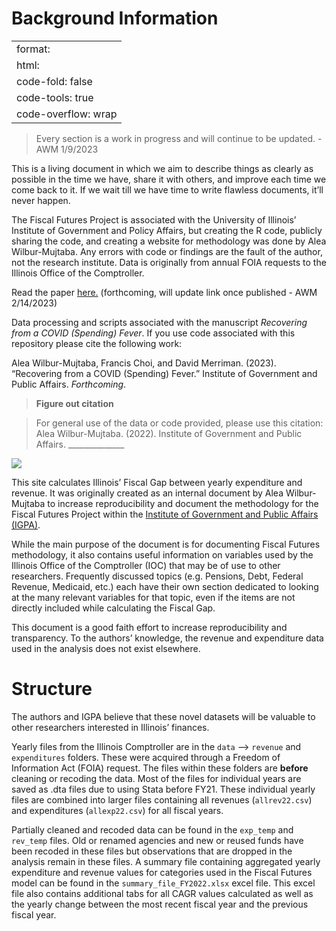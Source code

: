 # Background Information {#sec-background-info .unnumbered}

---
format:
  html:
    code-fold: false
    code-tools: true
    code-overflow: wrap
---

> Every section is a work in progress and will continue to be updated. - AWM 1/9/2023

This is a living document in which we aim to describe things as clearly as possible in the time we have, share it with others, and improve each time we come back to it. If we wait till we have time to write flawless documents, it'll never happen.

The Fiscal Futures Project is associated with the University of Illinois' Institute of Government and Policy Affairs, but creating the R code, publicly sharing the code, and creating a website for methodology was done by Alea Wilbur-Mujtaba. Any errors with code or findings are the fault of the author, not the research institute. Data is originally from annual FOIA requests to the Illinois Office of the Comptroller.

Read the paper [here.](https://igpa.uillinois.edu/) (forthcoming, will update link once published - AWM 2/14/2023)

Data processing and scripts associated with the manuscript *Recovering from a COVID (Spending) Fever*. If you use code associated with this repository please cite the following work:

Alea Wilbur-Mujtaba, Francis Choi, and David Merriman. (2023). "Recovering from a COVID (Spending) Fever." Institute of Government and Public Affairs. *Forthcoming*.

> **Figure out citation**

> For general use of the data or code provided, please use this citation: Alea Wilbur-Mujtaba. (2022). Institute of Government and Public Affairs. \_\_\_\_\_\_\_\_\_\_\_\_\_\_


![](images/DataWarehouseB.jpg)

This site calculates Illinois' Fiscal Gap between yearly expenditure and revenue. It was originally created as an internal document by Alea Wilbur-Mujtaba to increase reproducibility and document the methodology for the Fiscal Futures Project within the [Institute of Government and Public Affairs (IGPA)](https://igpa.uillinois.edu/).

While the main purpose of the document is for documenting Fiscal Futures methodology, it also contains useful information on variables used by the Illinois Office of the Comptroller (IOC) that may be of use to other researchers. Frequently discussed topics (e.g. Pensions, Debt, Federal Revenue, Medicaid, etc.) each have their own section dedicated to looking at the many relevant variables for that topic, even if the items are not directly included while calculating the Fiscal Gap.

This document is a good faith effort to increase reproducibility and transparency. To the authors' knowledge, the revenue and expenditure data used in the analysis does not exist elsewhere.

# Structure

The authors and IGPA believe that these novel datasets will be valuable to other researchers interested in Illinois' finances.

Yearly files from the Illinois Comptroller are in the `data` --\> `revenue` and `expenditures` folders. These were acquired through a Freedom of Information Act (FOIA) request. The files within these folders are **before** cleaning or recoding the data. Most of the files for individual years are saved as .dta files due to using Stata before FY21. These individual yearly files are combined into larger files containing all revenues (`allrev22.csv`) and expenditures (`allexp22.csv`) for all fiscal years.

Partially cleaned and recoded data can be found in the `exp_temp` and `rev_temp` files. Old or renamed agencies and new or reused funds have been recoded in these files but observations that are dropped in the analysis remain in these files. A summary file containing aggregated yearly expenditure and revenue values for categories used in the Fiscal Futures model can be found in the `summary_file_FY2022.xlsx` excel file. This excel file also contains additional tabs for all CAGR values calculated as well as the yearly change between the most recent fiscal year and the previous fiscal year.

